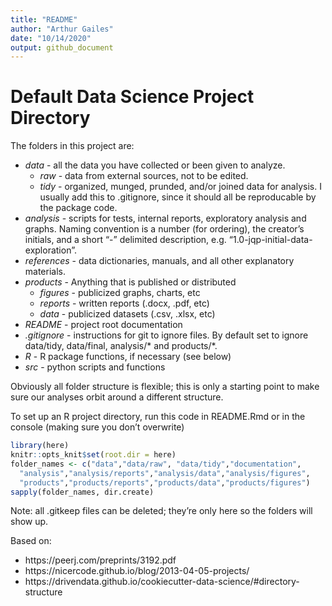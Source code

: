 ```yaml
---
title: "README"
author: "Arthur Gailes"
date: "10/14/2020"
output: github_document
---
```


# Default Data Science Project Directory

The folders in this project are:

* _data_ - all the data you have collected or been given to analyze.
  + _raw_ - data from external sources, not to be edited.
  + _tidy_ - organized, munged, prunded, and/or joined data for analysis. I usually add this to .gitignore, since it should all be reproducable by the package code.
* _analysis_ - scripts for tests, internal reports, exploratory analysis and graphs. Naming convention is a number (for ordering), the creator's initials, and a short "-" delimited description, e.g. "1.0-jqp-initial-data-exploration". 
* _references_ - data dictionaries, manuals, and all other explanatory materials.
* _products_ - Anything that is published or distributed
  + _figures_ - publicized graphs, charts, etc
  + _reports_ - written reports (.docx, .pdf, etc)
  + _data_ - publicized datasets (.csv, .xlsx, etc)
* _README_ - project root documentation
* _.gitignore_ - instructions for git to ignore files. By default set to ignore data/tidy, data/final, analysis/* and products/*.
* _R_ - R package functions, if necessary (see below)
* _src_ - python scripts and functions

Obviously all folder structure is flexible; this is only a starting point to make sure our analyses orbit around a different structure.

To set up an R project directory, run this code in README.Rmd or in the console (making sure you don't overwrite)
```r
library(here)
knitr::opts_knit$set(root.dir = here)
folder_names <- c("data","data/raw", "data/tidy","documentation", 
  "analysis","analysis/reports","analysis/data","analysis/figures", 
  "products","products/reports","products/data","products/figures")
sapply(folder_names, dir.create)
```

Note: all .gitkeep files can be deleted; they're only here so the folders will show up.

Based on:

* https://peerj.com/preprints/3192.pdf
* https://nicercode.github.io/blog/2013-04-05-projects/
* https://drivendata.github.io/cookiecutter-data-science/#directory-structure